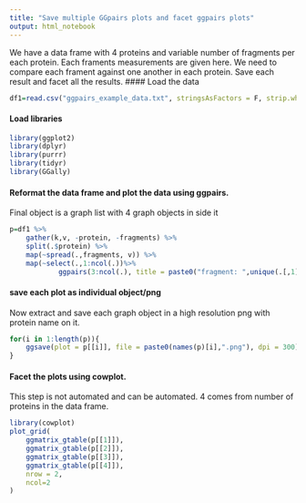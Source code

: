 ```yaml
---
title: "Save multiple GGpairs plots and facet ggpairs plots"
output: html_notebook
---
```

We have a data frame with 4 proteins and variable number of fragments per each protein. Each framents measurements are given here. We need to compare each frament against one another in each protein. Save each result and facet all the results. 
#### Load the data
```r
df1=read.csv("ggpairs_example_data.txt", stringsAsFactors = F, strip.white = T, sep="\t")
```
#### Load libraries
```R
library(ggplot2)
library(dplyr)
library(purrr)
library(tidyr)
library(GGally)
```
#### Reformat the data frame and plot the data using ggpairs. 
Final object is a graph list with 4 graph objects in side it
```R
p=df1 %>% 
    gather(k,v, -protein, -fragments) %>% 
    split(.$protein) %>% 
    map(~spread(.,fragments, v)) %>% 
    map(~select(.,1:ncol(.))%>%
            ggpairs(3:ncol(.), title = paste0("fragment: ",unique(.[,1]))))
```
#### save each plot as individual object/png
Now extract and save each graph object in a high resolution png with protein name on it.
```r
for(i in 1:length(p)){
    ggsave(plot = p[[i]], file = paste0(names(p)[i],".png"), dpi = 300)
}
```
#### Facet the plots using cowplot. 
This step is not automated and can be automated. 4 comes from number of proteins in the data frame.
```R
library(cowplot)
plot_grid(
    ggmatrix_gtable(p[[1]]),
    ggmatrix_gtable(p[[2]]),
    ggmatrix_gtable(p[[3]]),
    ggmatrix_gtable(p[[4]]),
    nrow = 2,
    ncol=2
)
```

